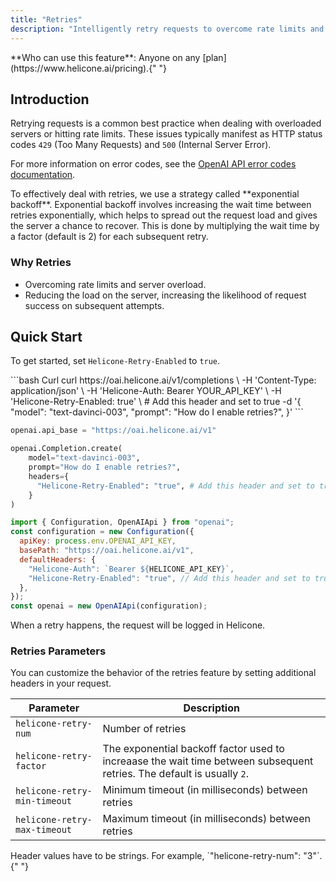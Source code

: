 ```yaml
---
title: "Retries"
description: "Intelligently retry requests to overcome rate limits and overloaded servers."
---
```



<Info>
  **Who can use this feature**: Anyone on any
  [plan](https://www.helicone.ai/pricing).{" "}
</Info>

## Introduction

Retrying requests is a common best practice when dealing with overloaded servers or hitting rate limits. These issues typically manifest as HTTP status codes `429` (Too Many Requests) and `500` (Internal Server Error).

For more information on error codes, see the [OpenAI API error codes documentation](https://platform.openai.com/docs/guides/error-codes/api-errors).

<Accordion title="Learn About Exponential Backoff">
  To effectively deal with retries, we use a strategy called **exponential
  backoff**. Exponential backoff involves increasing the wait time between
  retries exponentially, which helps to spread out the request load and gives
  the server a chance to recover. This is done by multiplying the wait time by a
  factor (default is 2) for each subsequent retry.
</Accordion>

### Why Retries

- Overcoming rate limits and server overload.
- Reducing the load on the server, increasing the likelihood of request success on subsequent attempts.

## Quick Start

To get started, set `Helicone-Retry-Enabled` to `true`.

<CodeGroup>
```bash Curl
curl https://oai.helicone.ai/v1/completions \
  -H 'Content-Type: application/json' \
  -H 'Helicone-Auth: Bearer YOUR_API_KEY' \
  -H 'Helicone-Retry-Enabled: true' \ # Add this header and set to true
  -d '{
    "model": "text-davinci-003",
    "prompt": "How do I enable retries?",
}'
```

```python Python
openai.api_base = "https://oai.helicone.ai/v1"

openai.Completion.create(
    model="text-davinci-003",
    prompt="How do I enable retries?",
    headers={
      "Helicone-Retry-Enabled": "true", # Add this header and set to true
    }
)
```

```js Node
import { Configuration, OpenAIApi } from "openai";
const configuration = new Configuration({
  apiKey: process.env.OPENAI_API_KEY,
  basePath: "https://oai.helicone.ai/v1",
  defaultHeaders: {
    "Helicone-Auth": `Bearer ${HELICONE_API_KEY}`,
    "Helicone-Retry-Enabled": "true", // Add this header and set to true
  },
});
const openai = new OpenAIApi(configuration);
```

</CodeGroup>

<Check>When a retry happens, the request will be logged in Helicone. </Check>

### Retries Parameters

You can customize the behavior of the retries feature by setting additional headers in your request.

| Parameter                    | Description                                                                                                            |
| ---------------------------- | ---------------------------------------------------------------------------------------------------------------------- |
| `helicone-retry-num`         | Number of retries                                                                                                      |
| `helicone-retry-factor`      | The exponential backoff factor used to increaase the wait time between subsequent retries. The default is usually `2`. |
| `helicone-retry-min-timeout` | Minimum timeout (in milliseconds) between retries                                                                      |
| `helicone-retry-max-timeout` | Maximum timeout (in milliseconds) between retries                                                                      |

<Info>
  Header values have to be strings. For example, `"helicone-retry-num":
  "3"`.{" "}
</Info>

<QuestionsSection />
